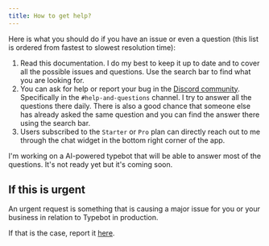 ```yaml
---
title: How to get help?
---
```


Here is what you should do if you have an issue or even a question (this list is ordered from fastest to slowest resolution time):

1. Read this documentation. I do my best to keep it up to date and to cover all the possible issues and questions. Use the search bar to find what you are looking for.
2. You can ask for help or report your bug in the [Discord community](https://typebot.io/discord). Specifically in the `#help-and-questions` channel. I try to answer all the questions there daily. There is also a good chance that someone else has already asked the same question and you can find the answer there using the search bar.
3. Users subscribed to the `Starter` or `Pro` plan can directly reach out to me through the chat widget in the bottom right corner of the app.

<Note>
  I'm working on a AI-powered typebot that will be able to answer most of the
  questions. It's not ready yet but it's coming soon.
</Note>

## If this is urgent

An urgent request is something that is causing a major issue for you or your business in relation to Typebot in production.

If that is the case, report it [here](https://typebot.co/urgent-support).
